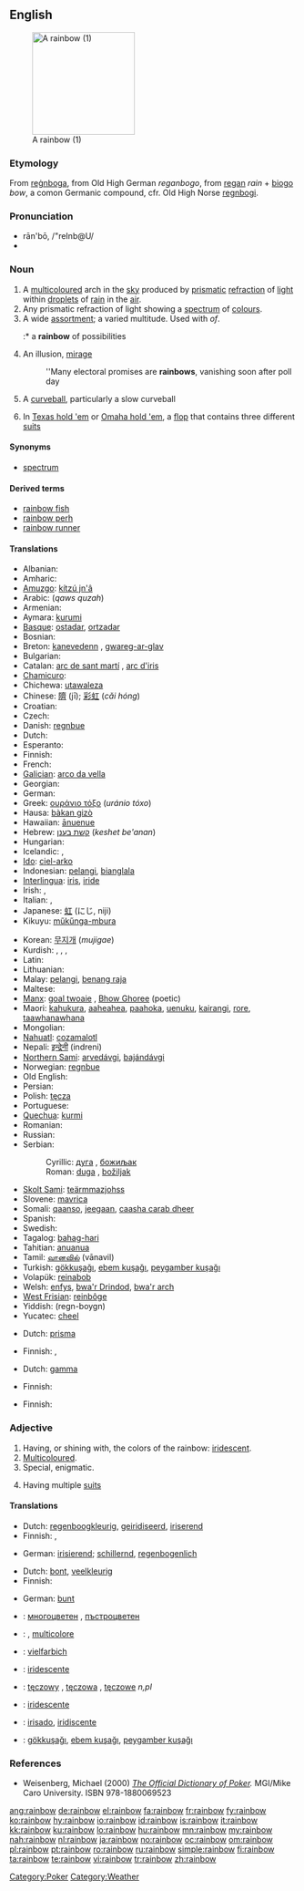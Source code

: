 {{wikipedia}}
==English==
[[Image:WhereRainbowRises.jpg|thumb|right|180px|A rainbow (1)]]

===Etymology===
From {{etyl|ang}} [[regnboga|reġnboga]], from Old High German ''reganbogo'', from {{etyl|gho}} [[regan]] ''rain'' + [[biogo]] ''bow'', a comon Germanic compound, cfr. Old High Norse [[regnbogi]].

===Pronunciation===
* rān'bō, /"reInb@U/
* {{IPA|/ˈreɪnbəʊ/}}

===Noun===
{{en-noun}}

# A [[multicoloured]] arch in the [[sky]] produced by [[prismatic]] [[refraction]] of [[light]] within [[droplet]]s of [[rain]] in the [[air]].
# Any prismatic refraction of light showing a [[spectrum]] of [[colour]]s.
# A wide [[assortment]]; a varied multitude. Used with ''of''.
#:* a '''rainbow''' of possibilities
# An illusion, [[mirage]]
#:''Many electoral promises are '''rainbows''', vanishing soon after poll day 
# {{baseball}} A [[curveball]], particularly a slow curveball
# {{context|poker slang}} In [[Texas hold 'em]] or [[Omaha hold 'em]], a [[flop]] that contains three different [[suit]]s

====Synonyms====
* {{sense|prismatic reflection}} [[spectrum]]

====Derived terms====
* [[rainbow fish]]
* [[rainbow perh]]
* [[rainbow runner]]

====Translations====
{{trans-top|multicoloured arch in the sky}}
* Albanian: {{t+|sq|ylber|m|xs=Albanian}}
* Amharic: {{tø|am|ቀስተ ደመና|tr=qästä dëmëna|sc=Ethi}}
* [[Amuzgo]]: [[kítzú jn'â]]
* Arabic: {{Arab|[[قوس قزح]]}} (''qaws quzah'')
* Armenian: {{t|hy|ծիածան|sc=Armn|tr=çiaçan}}
* Aymara: [[kurumi]]
* [[Basque]]: [[ostadar]], [[ortzadar]]
* Bosnian: {{t-|bs|duga|f}}
* Breton: [[kanevedenn]] {{f}}, [[gwareg-ar-glav]] {{f}}
* Bulgarian: {{t+|bg|дъга|f|sc=Cyrl}}
* Catalan: [[arc de sant martí]] {{m}}, [[arc d'iris]] {{m}}
* [[Chamicuro]]: {{tø|ccc|chirapa}}
* Chichewa: [[utawaleza]]
* Chinese: [[隮]] (jī); [[彩虹]] (''cǎi hóng'')
* Croatian: {{t-|hr|duga|f}}
* Czech: {{t-|cs|duha|f}}
* Danish: [[regnbue]]
* Dutch: {{t+|nl|regenboog|m}}
* Esperanto: {{t-|eo|ĉielarko|xs=Esperanto}}
* Finnish: {{t+|fi|sateenkaari}}
* French: {{t+|fr|arc-en-ciel|m}}
* [[Galician]]: [[arco da vella]] {{m}}
* Georgian: {{t|ka|ცისარტყელა|tr=''c'isartqela''}}
* German: {{t+|de|Regenbogen|m}}
* Greek: [[ουράνιο τόξο]] {{n}} (''uránio tóxo'')
* Hausa: [[bàkan gizò]] {{m}}
* Hawaiian: [[ānuenue]]
* Hebrew: [[קשת בענן]] {{m}} (''keshet be'anan'')
* Hungarian: {{t+|hu|szivárvány}}
* Icelandic: {{t+|is|regnbogi|m}}, {{t+|is|friðarbogi|m}}
* [[Ido]]: [[ciel-arko]]
* Indonesian: [[pelangi]], [[bianglala]]
* [[Interlingua]]: [[iris]], [[iride]]
* Irish: {{t+|ga|bogha báistí|m|xs=Irish}}, {{t+|ga|tuar ceatha|m|xs=Irish}}
* Italian: {{t+|it|arcobaleno|m}}, {{t+|it|iride|f}}
* Japanese: [[虹]] (にじ, niji)
* Kikuyu: [[műkűnga-mbura]]
{{trans-mid}}
* Korean: [[무지개]] (''mujigae'')
* Kurdish: {{t|ku|keskesor|f}}, {{t|ku|keskûala|f}}, {{t|ku|qozeqer|f}}, {{t|ku|bûka baranê|f}}
* Latin: {{t-|la|arcus|m}}
* Lithuanian: {{t|lt|vaivorykštė|f}}
* Malay: [[pelangi]], [[benang raja]]
* Maltese: {{t-|mt|qawsalla|f|xs=Maltese}}
* [[Manx]]: [[goal twoaie]] {{m}}, [[Bhow Ghoree]] {{m}} (poetic)
* Maori: [[kahukura]], [[aaheahea]], [[paahoka]], [[uenuku]], [[kairangi]], [[rore]], [[taawhanawhana]]
* Mongolian: {{t+|mn|солонго|tr=''solongo''|sc=Cyrl|xs=Mongolian}}
* [[Nahuatl]]: [[cozamalotl]]
* Nepali: [[इन्द्रेनी]] (indreni)
* [[Northern Sami]]: [[arvedávgi]], [[bajándávgi]]
* Norwegian: [[regnbue]]
* Old English: {{t-|ang|regnboga|alt=reġnboga|xs=Old English}}
* Persian: {{t+|fa|رنگین کمان|sc=fa-Arab|xs=Persian}}
* Polish: [[tęcza]] {{f}}
* Portuguese: {{t+|pt|arco-íris|m}}
* [[Quechua]]: [[kurmi]]
* Romanian: {{t+|ro|curcubeu|m}}
* Russian: {{t+|ru|радуга|f|tr=raduga|sc=Cyrl}}
* Serbian:
*: Cyrillic: [[дуга#Serbian|дуга]] {{f}}, [[божиљак]] {{m}}
*: Roman: [[duga#Serbian|duga]] {{f}}, [[božiljak]] {{m}}
* [[Skolt Sami]]: [[teärmmazjohss]]
* Slovene: [[mavrica]] {{f}}
* Somali: [[qaanso]], [[jeegaan]], [[caasha carab dheer]]
* Spanish: {{t+|es|arco iris|m}}
* Swedish: {{t+|sv|regnbåge}}
* Tagalog: [[bahag-hari]]
* Tahitian: [[anuanua]]
* Tamil: [[வானவில்]] (vānavil)
* Turkish: [[gökkuşağı]], [[ebem kuşağı]], [[peygamber kuşağı]]
* Volapük: [[reinabob]]
* Welsh: [[enfys]], [[bwa'r Drindod]], [[bwa'r arch]]
* [[West Frisian]]: [[reinbôge]]
* Yiddish: (regn-boygn) {{m}}
* Yucatec: [[cheel]]
{{trans-bottom}}

{{trans-top|prismatic reflection}}
* Dutch: [[prisma]] {{n}}
{{trans-mid}}
* Finnish: {{t|fi|kirjo}}, {{t|fi|spektri}}
{{trans-bottom}}

{{trans-top|assortment, varied multitude}}
* Dutch: [[gamma]] {{n}}
{{trans-mid}}
* Finnish: {{t|fi|kirjo}}
{{trans-bottom}}

{{trans-see|baseball: curveball|curveball}}

{{trans-top|poker: flop containing three different suits}}
* Finnish: {{t|fi|sateenkaari}}
{{trans-mid}}
{{trans-bottom}}

===Adjective===
{{en-adj|-}}

# Having, or shining with, the colors of the rainbow: [[iridescent]].
# [[multicoloured|Multicoloured]].
# Special, enigmatic.
# {{poker}} Having multiple [[suit]]s

====Translations====
{{trans-top|iridescent}}
* Dutch: [[regenboogkleurig]], [[geiridiseerd]], [[iriserend]]
* Finnish: {{t|fi|kirjava}}, {{t|fi|riemunkirjava}}
{{trans-mid}}
* German: [[irisierend]]; [[schillernd]], [[regenbogenlich]]
{{trans-bottom}}

{{trans-top|multicoloured}}
* Dutch: [[bont]], [[veelkleurig]]
* Finnish: {{t|fi|monivärinen}}
{{trans-mid}}
* German: [[bunt]]
{{trans-bottom}}

{{checktrans-top}}
* {{ttbc|Bulgarian}}: [[многоцветен]] {{m}}, [[пъстроцветен]] {{m}}
* {{ttbc|French}}: {{t+|fr|iridescent}}, [[multicolore]]
* {{ttbc|German}}: [[vielfarbich]]
* {{ttbc|Interlingua}}: [[iridescente]]
{{trans-mid}}
* {{ttbc|Polish}}: [[tęczowy]] {{m}}, [[tęczowa]] {{f}}, [[tęczowe]] ''n,pl''
* {{ttbc|Portuguese}}: [[iridescente]] {{m|f}}
* {{ttbc|Spanish}}: [[irisado]], [[iridiscente]] 
* {{ttbc|Turkish}}: [[gökkuşağı]], [[ebem kuşağı]], [[peygamber kuşağı]]
{{trans-bottom}}

===References===
* Weisenberg, Michael (2000) ''[http://www.poker1.com/mcu/pokerdictionary/mculib_dictionary_info.asp The Official Dictionary of Poker].''  MGI/Mike Caro University.  ISBN 978-1880069523

[[Category:Poker]]
[[Category:Weather]]

[[ang:rainbow]]
[[de:rainbow]]
[[el:rainbow]]
[[fa:rainbow]]
[[fr:rainbow]]
[[fy:rainbow]]
[[ko:rainbow]]
[[hy:rainbow]]
[[io:rainbow]]
[[id:rainbow]]
[[is:rainbow]]
[[it:rainbow]]
[[kk:rainbow]]
[[ku:rainbow]]
[[lo:rainbow]]
[[hu:rainbow]]
[[mn:rainbow]]
[[my:rainbow]]
[[nah:rainbow]]
[[nl:rainbow]]
[[ja:rainbow]]
[[no:rainbow]]
[[oc:rainbow]]
[[om:rainbow]]
[[pl:rainbow]]
[[pt:rainbow]]
[[ro:rainbow]]
[[ru:rainbow]]
[[simple:rainbow]]
[[fi:rainbow]]
[[ta:rainbow]]
[[te:rainbow]]
[[vi:rainbow]]
[[tr:rainbow]]
[[zh:rainbow]]